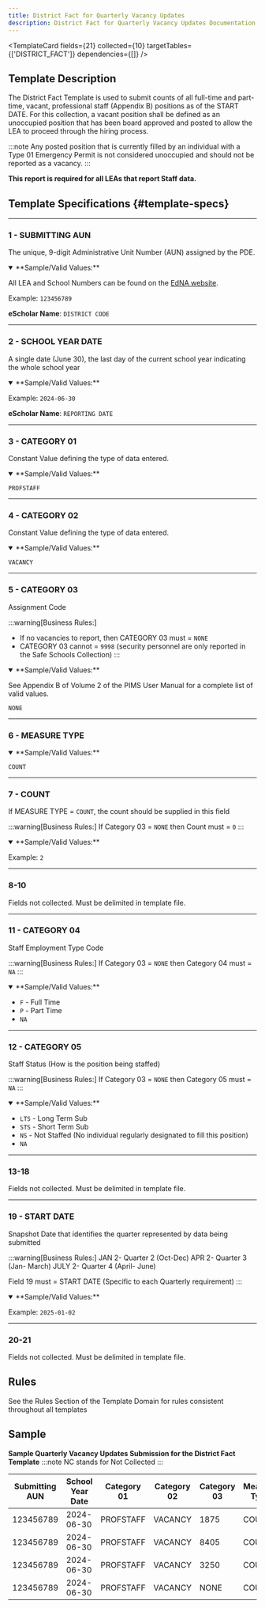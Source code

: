 ```yaml
---
title: District Fact for Quarterly Vacancy Updates
description: District Fact for Quarterly Vacancy Updates Documentation
---
```


<TemplateCard
  fields={21}
  collected={10}
  targetTables={['DISTRICT_FACT']}
  dependencies={[]}
/>

## Template Description

The District Fact Template is used to submit counts of all full-time and part-time, vacant, professional staff (Appendix B) positions as of the START DATE. For this collection, a vacant position shall be defined as an unoccupied position that has been board approved and posted to allow the LEA to proceed through the hiring process.

:::note
Any posted position that is currently filled by an individual with a Type 01 Emergency Permit is not considered unoccupied and should not be reported as a vacancy.
:::

**This report is required for all LEAs that report Staff data.**

## Template Specifications {#template-specs}

---
### 1 - SUBMITTING AUN
<p><Badge color="required" /> <Badge color="key" /> <Badge length={9} /></p>

The unique, 9-digit Administrative Unit Number (AUN) assigned by the PDE.

<details open>
<summary>**Sample/Valid Values:**</summary>

All LEA and School Numbers can be found on the [EdNA website](http://www.edna.pa.gov/Screens/wfHome.aspx).

Example: `123456789`
</details>

**eScholar Name**: `DISTRICT CODE`

---
### 2 - SCHOOL YEAR DATE
<p><Badge color="required" /> <Badge color="key" /> <Badge length={10} /></p>

A single date (June 30), the last day of the current school year indicating the whole school year

<details open>
<summary>**Sample/Valid Values:**</summary>

Example: `2024-06-30`
</details>

**eScholar Name**: `REPORTING DATE`

---
### 3 - CATEGORY 01
<p><Badge color="required" /> <Badge color="key" /> <Badge length={9} /></p>

Constant Value defining the type of data entered.

<details open>
<summary>**Sample/Valid Values:**</summary>

`PROFSTAFF`
</details>

---
### 4 - CATEGORY 02
<p><Badge color="required" /> <Badge color="key" /> <Badge length={7} /></p>

Constant Value defining the type of data entered.

<details open>
<summary>**Sample/Valid Values:**</summary>

`VACANCY`
</details>

---
### 5 - CATEGORY 03
<p><Badge color="required" /> <Badge color="key" /> <Badge length={4} /></p>

Assignment Code

:::warning[Business Rules:]
- If no vacancies to report, then CATEGORY 03 must = `NONE`  
- CATEGORY 03 cannot = `9998` (security personnel are only reported in the Safe Schools Collection)
:::

<details open>
<summary>**Sample/Valid Values:**</summary>

See Appendix B of Volume 2 of the PIMS User Manual for a complete list of valid values.

`NONE`
</details>

---
### 6 - MEASURE TYPE
<p><Badge color="required" /> <Badge color="key" /> <Badge length={5} /></p>

<details open>
<summary>**Sample/Valid Values:**</summary>

`COUNT`
</details>

---
### 7 - COUNT
<p><Badge color="required" /> <Badge color="updateable" /> <Badge length={3} /></p>

If MEASURE TYPE = `COUNT`, the count should be supplied in this field

:::warning[Business Rules:] 
If Category 03 = `NONE` then Count must = `0`
:::

<details open>
<summary>**Sample/Valid Values:**</summary>

Example: `2`
</details>

---
### 8-10
Fields not collected. Must be delimited in template file.

---
### 11 - CATEGORY 04
<p><Badge color="required" /> <Badge color="key" /> <Badge length={2} /></p>

Staff Employment Type Code

:::warning[Business Rules:]
If Category 03 = `NONE` then Category 04 must = `NA`
:::

<details open>
<summary>**Sample/Valid Values:**</summary>

- `F` - Full Time
- `P` - Part Time
- `NA`
</details>

---
### 12 - CATEGORY 05
<p><Badge color="required" /> <Badge color="key" /> <Badge length={3} /></p>

Staff Status (How is the position being staffed)

:::warning[Business Rules:] 
If Category 03 = `NONE` then Category 05 must = `NA`
:::

<details open>
<summary>**Sample/Valid Values:**</summary>

- `LTS` - Long Term Sub
- `STS` - Short Term Sub
- `NS` - Not Staffed (No individual regularly designated to fill this position)
- `NA`
</details>

---
### 13-18
Fields not collected. Must be delimited in template file.

---
### 19 - START DATE
<p><Badge color="required" /> <Badge color="key" /> <Badge length={10} /></p>

Snapshot Date that identifies the quarter represented by data being submitted

:::warning[Business Rules:]
JAN 2- Quarter 2 (Oct-Dec)
APR 2- Quarter 3 (Jan- March)
JULY 2- Quarter 4 (April- June)

Field 19 must = START DATE (Specific to each Quarterly requirement)
:::

<details open>
<summary>**Sample/Valid Values:**</summary>

Example: `2025-01-02`
</details>

---
### 20-21
Fields not collected. Must be delimited in template file.

## Rules
See the Rules Section of the Template Domain for rules consistent throughout all templates

## Sample

**Sample Quarterly Vacancy Updates Submission for the District Fact Template**
:::note
NC stands for Not Collected
:::

| **Submitting AUN** | **School Year Date** | **Category 01** | **Category 02** | **Category 03** | **Measure Type** | **Count** | **NC** | **NC** | **NC** | **Category 04** | **Category 05** | **NC** | **NC** | **NC** | **NC** | **NC** | **NC** | **Start Date** | **NC** | **NC** |
|--------------------|----------------------|-----------------|-----------------|-----------------|------------------|-----------|--------|--------|--------|----------------|----------------|--------|--------|--------|--------|--------|--------|----------------|--------|--------|
| 123456789          | 2024-06-30           | PROFSTAFF       | VACANCY         | 1875            | COUNT            | 1         |        |        |        | F              | NS             |        |        |        |        |        |        | 2025-01-02     |        |        |
| 123456789          | 2024-06-30           | PROFSTAFF       | VACANCY         | 8405            | COUNT            | 2         |        |        |        | F              | LTS            |        |        |        |        |        |        | 2025-01-02     |        |        |
| 123456789          | 2024-06-30           | PROFSTAFF       | VACANCY         | 3250            | COUNT            | 1         |        |        |        | P              | STS            |        |        |        |        |        |        | 2025-01-02     |        |        |
| 123456789          | 2024-06-30           | PROFSTAFF       | VACANCY         | NONE            | COUNT            | 0         |        |        |        | NA             | NA             |        |        |        |        |        |        | 2025-01-02     |        |        |